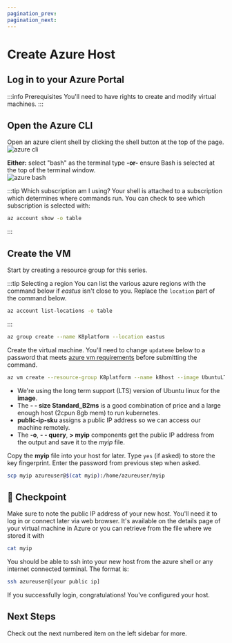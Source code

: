 ```yaml
---
pagination_prev:
pagination_next:
---
```


# Create Azure Host

## Log in to your Azure Portal

:::info Prerequisites
You'll need to have rights to create and modify virtual machines.
:::

## Open the Azure CLI

Open an azure client shell by clicking the shell button at the top of the page.  
![azure cli](/img/azure_cli.png)

**Either:** select "bash" as the terminal type **-or-** ensure Bash is selected at the top of the terminal window.  
![azure bash](/img/bash.png)

:::tip Which subscription am I using?
Your shell is attached to a subscription which determines where commands run. You can check to see which subscription is selected with:

```bash
az account show -o table
```

:::

## Create the VM

Start by creating a resource group for this series.

:::tip Selecting a region
You can list the various azure regions with the command below if _eastus_ isn't close to you. Replace the `location` part of the command below.

```bash
az account list-locations -o table
```

:::

```bash
az group create --name K8platform --location eastus
```

Create the virtual machine. You'll need to change `updateme` below to a password that meets [azure vm requirements](https://docs.microsoft.com/en-us/azure/virtual-machines/windows/faq#what-are-the-password-requirements-when-creating-a-vm-) before submitting the command.

```bash
az vm create --resource-group K8platform --name k8host --image UbuntuLTS --size Standard_B2ms --public-ip-sku Standard --admin-username azureuser -o tsv --query publicIpAddress --admin-password updateme > myip
```

- We're using the long term support (LTS) version of Ubuntu linux for the **image**.
- The **- - size Standard_B2ms** is a good combination of price and a large enough host (2cpun 8gb mem) to run kubernetes.
- **public-ip-sku** assigns a public IP address so we can access our machine remotely.
- The **-o**, **- - query**, **> myip** components get the public IP address from the output and save it to the _myip_ file.

Copy the **myip** file into your host for later. Type `yes` (if asked) to store the key fingerprint. Enter the password from previous step when asked.

```bash
scp myip azureuser@$(cat myip):/home/azureuser/myip
```

## :checkered_flag: Checkpoint

Make sure to note the public IP address of your new host. You'll need it to log in or connect later via web browser. It's available on the details page of your virtual machine in Azure or you can retrieve from the file where we stored it with

```bash
cat myip
```

You should be able to ssh into your new host from the azure shell or any internet connected terminal. The format is:

```bash
ssh azureuser@[your public ip]
```

If you successfully login, congratulations! You've configured your host.

## Next Steps

Check out the next numbered item on the left sidebar for more.
